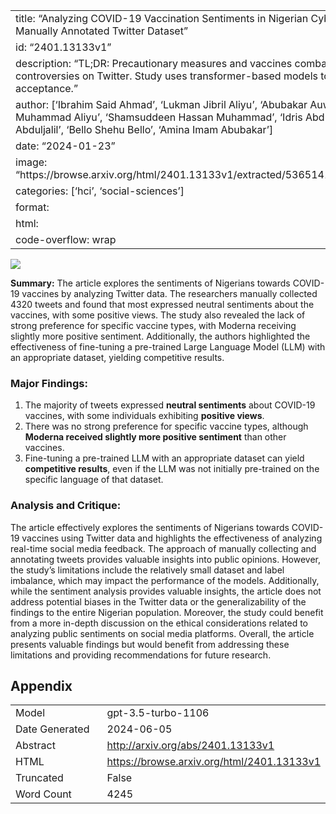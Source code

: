 
---
title: "Analyzing COVID-19 Vaccination Sentiments in Nigerian Cyberspace: Insights from a Manually Annotated Twitter Dataset"
id: "2401.13133v1"
description: "TL;DR: Precautionary measures and vaccines combat COVID-19, but there are controversies on Twitter. Study uses transformer-based models to analyze Nigerians' vaccine acceptance."
author: ['Ibrahim Said Ahmad', 'Lukman Jibril Aliyu', 'Abubakar Auwal Khalid', 'Saminu Muhammad Aliyu', 'Shamsuddeen Hassan Muhammad', 'Idris Abdulmumin', 'Bala Mairiga Abduljalil', 'Bello Shehu Bello', 'Amina Imam Abubakar']
date: "2024-01-23"
image: "https://browse.arxiv.org/html/2401.13133v1/extracted/5365141/images/sentiment_plot.png"
categories: ['hci', 'social-sciences']
format:
  html:
    code-overflow: wrap
---

![](https://browse.arxiv.org/html/2401.13133v1/extracted/5365141/images/sentiment_plot.png)

**Summary:**
The article explores the sentiments of Nigerians towards COVID-19 vaccines by analyzing Twitter data. The researchers manually collected 4320 tweets and found that most expressed neutral sentiments about the vaccines, with some positive views. The study also revealed the lack of strong preference for specific vaccine types, with Moderna receiving slightly more positive sentiment. Additionally, the authors highlighted the effectiveness of fine-tuning a pre-trained Large Language Model (LLM) with an appropriate dataset, yielding competitive results.

### Major Findings:
1. The majority of tweets expressed **neutral sentiments** about COVID-19 vaccines, with some individuals exhibiting **positive views**.
2. There was no strong preference for specific vaccine types, although **Moderna received slightly more positive sentiment** than other vaccines.
3. Fine-tuning a pre-trained LLM with an appropriate dataset can yield **competitive results**, even if the LLM was not initially pre-trained on the specific language of that dataset.

### Analysis and Critique:
The article effectively explores the sentiments of Nigerians towards COVID-19 vaccines using Twitter data and highlights the effectiveness of analyzing real-time social media feedback. The approach of manually collecting and annotating tweets provides valuable insights into public opinions. However, the study's limitations include the relatively small dataset and label imbalance, which may impact the performance of the models. Additionally, while the sentiment analysis provides valuable insights, the article does not address potential biases in the Twitter data or the generalizability of the findings to the entire Nigerian population. Moreover, the study could benefit from a more in-depth discussion on the ethical considerations related to analyzing public sentiments on social media platforms. Overall, the article presents valuable findings but would benefit from addressing these limitations and providing recommendations for future research.

## Appendix

|          |          |
|----------|----------|
| Model     | gpt-3.5-turbo-1106       |
| Date Generated     | 2024-06-05       |
| Abstract | [http://arxiv.org/abs/2401.13133v1](http://arxiv.org/abs/2401.13133v1)        |
| HTML     | [https://browse.arxiv.org/html/2401.13133v1](https://browse.arxiv.org/html/2401.13133v1)       |
| Truncated       | False       |
| Word Count       | 4245       |